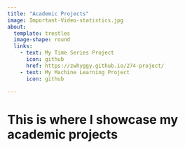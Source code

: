 ```yaml
---
title: "Academic Projects"
image: Important-Video-statistics.jpg
about: 
  template: trestles
  image-shape: round
  links:
    - text: My Time Series Project
      icon: github
      href: https://zwhyggy.github.io/274-project/
    - text: My Machine Learning Project 
      icon: github
  
---
```



# This is where I showcase my academic projects

